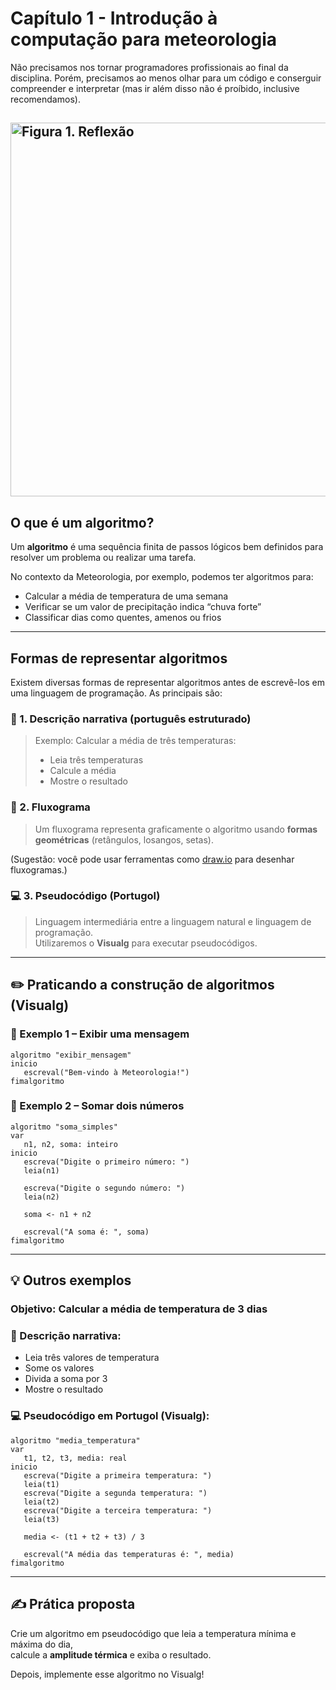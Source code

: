 # Capítulo 1 - Introdução à computação para meteorologia

Não precisamos nos tornar programadores profissionais ao final da disciplina. Porém, precisamos ao menos olhar para um código e conserguir compreender e interpretar (mas ir além disso não é proíbido, inclusive recomendamos).

![Figura 1. Reflexão](/imagens/fig1.jpg){fig-align="center" width="598"}
---

## O que é um algoritmo?

Um **algoritmo** é uma sequência finita de passos lógicos bem definidos para resolver um problema ou realizar uma tarefa.

No contexto da Meteorologia, por exemplo, podemos ter algoritmos para:

- Calcular a média de temperatura de uma semana
- Verificar se um valor de precipitação indica "chuva forte"
- Classificar dias como quentes, amenos ou frios

---

## Formas de representar algoritmos

Existem diversas formas de representar algoritmos antes de escrevê-los em uma linguagem de programação. As principais são:

### 📘 1. Descrição narrativa (português estruturado)

> Exemplo: Calcular a média de três temperaturas:
>
> - Leia três temperaturas
> - Calcule a média
> - Mostre o resultado

### 🧭 2. Fluxograma

> Um fluxograma representa graficamente o algoritmo usando **formas geométricas** (retângulos, losangos, setas).

(Sugestão: você pode usar ferramentas como [draw.io](https://draw.io) para desenhar fluxogramas.)

### 💻 3. Pseudocódigo (Portugol)

> Linguagem intermediária entre a linguagem natural e linguagem de programação.  
> Utilizaremos o **Visualg** para executar pseudocódigos.

---

## ✏️ Praticando a construção de algoritmos (Visualg)

### 📘 Exemplo 1 – Exibir uma mensagem

```portugol
algoritmo "exibir_mensagem"
inicio
   escreval("Bem-vindo à Meteorologia!")
fimalgoritmo
```

### 📘 Exemplo 2 – Somar dois números

```portugol
algoritmo "soma_simples"
var
   n1, n2, soma: inteiro
inicio
   escreva("Digite o primeiro número: ")
   leia(n1)

   escreva("Digite o segundo número: ")
   leia(n2)

   soma <- n1 + n2

   escreval("A soma é: ", soma)
fimalgoritmo
```
---

## 💡 Outros exemplos

### Objetivo: Calcular a média de temperatura de 3 dias

### 📘 Descrição narrativa:
- Leia três valores de temperatura
- Some os valores
- Divida a soma por 3
- Mostre o resultado

### 💻 Pseudocódigo em Portugol (Visualg):

```portugol
algoritmo "media_temperatura"
var
   t1, t2, t3, media: real
inicio
   escreva("Digite a primeira temperatura: ")
   leia(t1)
   escreva("Digite a segunda temperatura: ")
   leia(t2)
   escreva("Digite a terceira temperatura: ")
   leia(t3)

   media <- (t1 + t2 + t3) / 3

   escreval("A média das temperaturas é: ", media)
fimalgoritmo
```

---

## ✍️ Prática proposta

::: {.callout-tip icon="pencil" title="Agora faça você mesmo!"}
Crie um algoritmo em pseudocódigo que leia a temperatura mínima e máxima do dia,  
calcule a **amplitude térmica** e exiba o resultado.

Depois, implemente esse algoritmo no Visualg!
:::
